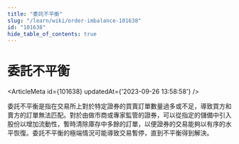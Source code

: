 ```yaml
---
title: "委託不平衡"
slug: "/learn/wiki/order-imbalance-101638"
id: "101638"
hide_table_of_contents: true
---
```



# 委託不平衡

<ArticleMeta id={101638} updatedAt={'2023-09-26 13:58:58'} />
<div className='border-solid border-b border-t-0 my-4 border-[var(--ifm-color-gray-300)]' />

委託不平衡是指在交易所上對於特定證券的買賣訂單數量過多或不足，導致買方和賣方的訂單無法匹配。對於由做市商或專家監管的證券，可以從指定的儲備中引入股份以增加流動性，暫時清除庫存中多餘的訂單，以便證券的交易能夠以有序的水平恢復。委託不平衡的極端情況可能導致交易暫停，直到不平衡得到解決。
